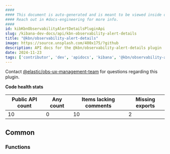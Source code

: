 ```yaml
---
####
#### This document is auto-generated and is meant to be viewed inside our experimental, new docs system.
#### Reach out in #docs-engineering for more info.
####
id: kibKbnObservabilityAlertDetailsPluginApi
slug: /kibana-dev-docs/api/kbn-observability-alert-details
title: "@kbn/observability-alert-details"
image: https://source.unsplash.com/400x175/?github
description: API docs for the @kbn/observability-alert-details plugin
date: 2024-11-23
tags: ['contributor', 'dev', 'apidocs', 'kibana', '@kbn/observability-alert-details']
---
```




Contact [@elastic/obs-ux-management-team](https://github.com/orgs/elastic/teams/obs-ux-management-team) for questions regarding this plugin.

**Code health stats**

| Public API count  | Any count | Items lacking comments | Missing exports |
|-------------------|-----------|------------------------|-----------------|
| 10 | 0 | 10 | 2 |

## Common

### Functions
<DocDefinitionList data={kbnObservabilityAlertDetailsObj.common.functions}/>

